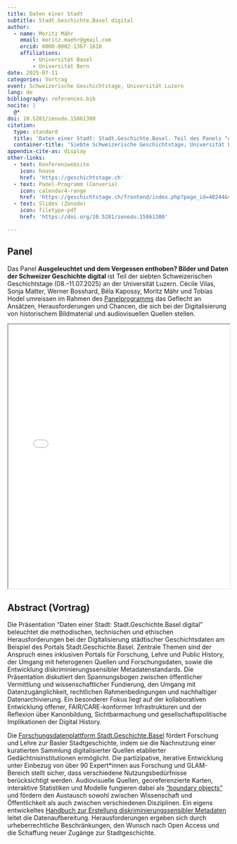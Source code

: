 ```yaml
---
title: Daten einer Stadt
subtitle: Stadt.Geschichte.Basel digital
author:
  - name: Moritz Mähr
    email: moritz.maehr@gmail.com
    orcid: 0000-0002-1367-1618
    affiliations:
        - Universität Basel
        - Universität Bern
date: 2025-07-11
categories: Vortrag
event: Schweizerische Geschichtstage, Universität Luzern
lang: de
bibliography: references.bib
nocite: |
  @*
doi: 10.5281/zenodo.15861300
citation:
  type: standard
  title: 'Daten einer Stadt: Stadt.Geschichte.Basel. Teil des Panels "Ausgeleuchtet und dem Vergessen enthoben? Bilder und Daten der Schweizer Geschichte digital"'
  container-title: 'Siebte Schweizerische Geschichtstage, Universität Luzern'
appendix-cite-as: display
other-links:
  - text: Konferenzwebsite
    icon: house
    href: 'https://geschichtstage.ch'
  - text: Panel-Programm (Converia)
    icon: calendar4-range
    href: 'https://geschichtstage.ch/frontend/index.php?page_id=40244&v=List&do=15&day=5638&ses=38367#'
  - text: Slides (Zenodo)
    icon: filetype-pdf
    href: 'https://doi.org/10.5281/zenodo.15861300'

---
```


## Panel

Das Panel **Ausgeleuchtet und dem Vergessen enthoben? Bilder und Daten der Schweizer Geschichte digital** ist Teil der siebten Schweizerischen Geschichtstage (08.–11.07.2025) an der Universität Luzern. Cécile Vilas, Sonja Matter, Werner Bosshard, Béla Kapossy, Moritz Mähr und Tobias Hodel umreissen im Rahmen des [Panelprogramms](https://geschichtstage.ch/frontend/index.php?page_id=40244&v=List&do=15&day=5638&ses=38367#) das Geflecht an Ansätzen, Herausforderungen und Chancen, die sich bei der Digitalisierung von historischem Bildmaterial und audiovisuellen Quellen stellen.

::: {.callout-tip title="Präsentation anzeigen" icon="false" collapse="true"}
<iframe src="/assets/files/20250711-Moritz_Maehr-SGB_digital.pdf" width="100%" height="600px" loading="lazy" allowfullscreen title="Daten einer Stadt: Stadt.Geschichte.Basel digital">

This browser does not support PDFs. Please download the PDF <a href="/assets/files/20250711-Moritz_Maehr-SGB_digital.pdf">download the PDF</a> to view it.

</iframe>
:::

## Abstract (Vortrag)

Die Präsentation "Daten einer Stadt: Stadt.Geschichte.Basel digital" beleuchtet die methodischen, technischen und ethischen Herausforderungen bei der Digitalisierung städtischer Geschichtsdaten am Beispiel des Portals Stadt.Geschichte.Basel. Zentrale Themen sind der Anspruch eines inklusiven Portals für Forschung, Lehre und Public History, der Umgang mit heterogenen Quellen und Forschungsdaten, sowie die Entwicklung diskriminierungssensibler Metadatenstandards. Die Präsentation diskutiert den Spannungsbogen zwischen öffentlicher Vermittlung und wissenschaftlicher Fundierung, den Umgang mit Datenzugänglichkeit, rechtlichen Rahmenbedingungen und nachhaltiger Datenarchivierung. Ein besonderer Fokus liegt auf der kollaborativen Entwicklung offener, FAIR/CARE-konformer Infrastrukturen und der Reflexion über Kanonbildung, Sichtbarmachung und gesellschaftspolitische Implikationen der Digital History.

Die [Forschungsdatenplattform Stadt.Geschichte.Basel](https://forschung.stadtgeschichtebasel.ch) fördert Forschung und Lehre zur Basler Stadtgeschichte, indem sie die Nachnutzung einer kuratierten Sammlung digitalisierter Quellen etablierter Gedächtnisinstitutionen ermöglicht. Die partizipative, iterative Entwicklung unter Einbezug von über 90 Expert\*innen aus Forschung und GLAM-Bereich stellt sicher, dass verschiedene Nutzungsbedürfnisse berücksichtigt werden. Audiovisuelle Quellen, georeferenzierte Karten, interaktive Statistiken und Modelle fungieren dabei als ["boundary objects"](/products/talks-posters/boundary-objects/) und fördern den Austausch sowohl zwischen Wissenschaft und Öffentlichkeit als auch zwischen verschiedenen Disziplinen. Ein eigens entwickeltes [Handbuch zur Erstellung diskriminierungssensibler Metadaten](/products/publications/handbuch/) leitet die Datenaufbereitung. Herausforderungen ergeben sich durch urheberrechtliche Beschränkungen, den Wunsch nach Open Access und die Schaffung neuer Zugänge zur Stadtgeschichte.